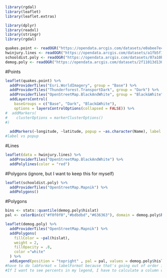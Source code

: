 ```r
library(rgdal)
library(leaflet)
library(leaflet.extras)

library(dplyr)
library(readxl)
library(stringr)
library(rgdal)
```

```r
quakes.point <- readOGR("https://opendata.arcgis.com/datasets/e0abee7e4fa446ea8cfe618bca7e60e4_62.geojson")
hwinjury.lines <- readOGR("https://opendata.arcgis.com/datasets/a1fb5f1eb42a4e139cc8c89b468865a7_0.geojson")
schooldist.poly <- readOGR("https://opendata.arcgis.com/datasets/07a10be1eb674ca99fd147474e1e0ca0_0.geojson")
demog.poly <- readOGR("https://opendata.arcgis.com/datasets/2f11013d1302419aac243d6e1c56568f_0.geojson")
```

#Points
```r
leaflet(quakes.point) %>%
  addProviderTiles("Esri.WorldImagery", group = "Base") %>%
  addProviderTiles("Thunderforest.TransportDark", group = "Dark") %>%
  addProviderTiles("OpenStreetMap.BlackAndWhite", group = "Black&White") %>%
  addLayersControl(
    baseGroups = c("Base", "Dark", "Black&White"),
    options = layersControlOptions(collapsed = FALSE)) %>%
#  addMarkers(  
#    clusterOptions = markerClusterOptions()
#)
  
  addMarkers(~longitude, ~latitude, popup = ~as.character(Name), label = ~as.character(Name))
#label vs popup
```

#Lines
```r
leaflet(data = hwinjury.lines) %>%
  addProviderTiles("OpenStreetMap.BlackAndWhite") %>%
  addPolylines(color = "red")
```

#Polygons (ignore, but I want to keep this for myself)
```r
leaflet(schooldist.poly) %>%
  addProviderTiles("OpenStreetMap.Mapnik") %>%
  addPolygons()
```

#Polygons

```r
bins <- stats::quantile(demog.poly$hislat)
pal <- colorBin(c("#f0f0f0","#bdbdbd","#636363"), domain = demog.poly$hislat, bins = bins)

leaflet(demog.poly) %>%
  addProviderTiles("OpenStreetMap.Mapnik") %>%
  addPolygons(
    fillColor = ~pal(hislat),
    weight = 2,
    fillOpacity = .8,
    color ="white"
  ) %>%
  addLegend(position = "topright" , pal = pal, values = demog.poly$hislat, title = "Hispanic/Latinos by County", labFormat = labelFormat(digits = 0))
#have to do labFormat = labelFormat because that's going out of order in the addLegend function
#If I want to see percents in my legend, I have to calculate a column of percents and then add "%" in the suffix argument for the addLegend function so it reads __%
```

